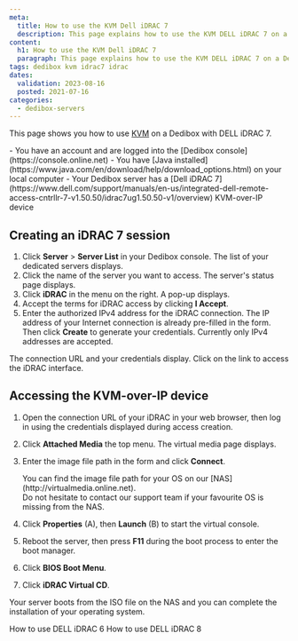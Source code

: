 ```yaml
---
meta:
  title: How to use the KVM Dell iDRAC 7
  description: This page explains how to use the KVM DELL iDRAC 7 on a Dedibox
content:
  h1: How to use the KVM Dell iDRAC 7
  paragraph: This page explains how to use the KVM DELL iDRAC 7 on a Dedibox
tags: dedibox kvm idrac7 idrac 
dates:
  validation: 2023-08-16
  posted: 2021-07-16
categories:
  - dedibox-servers
---
```


This page shows you how to use [KVM](/dedibox/kvm-over-ip/concepts/#kvm-over-ip) on a Dedibox with DELL iDRAC 7.

<Message type="requirement">
  - You have an account and are logged into the [Dedibox console](https://console.online.net)
  - You have [Java installed](https://www.java.com/en/download/help/download_options.html) on your local computer
  - Your Dedibox server has a [Dell iDRAC 7](https://www.dell.com/support/manuals/en-us/integrated-dell-remote-access-cntrllr-7-v1.50.50/idrac7ug1.50.50-v1/overview) KVM-over-IP device
</Message>

## Creating an iDRAC 7 session

1. Click **Server** > **Server List** in your Dedibox console. The list of your dedicated servers displays.
2. Click the name of the server you want to access. The server's status page displays.
3. Click **iDRAC** in the menu on the right. A pop-up displays.
    <Lightbox src="scaleway_idrac.webp" alt="" />
4. Accept the terms for iDRAC access by clicking **I Accept**.
5. Enter the authorized IPv4 address for the iDRAC connection. The IP address of your Internet connection is already pre-filled in the form. Then click **Create** to generate your credentials.
    <Message type="note">
      Currently only IPv4 addresses are accepted.
    </Message>

The connection URL and your credentials display. Click on the link to access the iDRAC interface.

## Accessing the KVM-over-IP device 

1. Open the connection URL of your iDRAC in your web browser, then log in using the credentials displayed during access creation.
2. Click **Attached Media** the top menu. The virtual media page displays.
    <Lightbox src="scaleway_idrac7_dashboard.webp" alt="" />
3. Enter the image file path in the form and click **Connect**.
    <Lightbox src="scaleway_idrac7_remote_share.webp" alt="" />

    <Message type="tip">
    You can find the image file path for your OS on our [NAS](http://virtualmedia.online.net). <br />
    Do not hesitate to contact our support team if your favourite OS is missing from the NAS.
    </Message>
4. Click **Properties** (A), then **Launch** (B) to start the virtual console.
    <Lightbox src="scaleway_idrac7_console.webp" width="" />
5. Reboot the server, then press **F11** during the boot process to enter the boot manager.
6. Click **BIOS Boot Menu**.
    <Lightbox src="scaleway_idrac7_bios_boot.webp" width="" />
7. Click **iDRAC Virtual CD**.
    <Lightbox src="scaleway_idrac7_virtual_cd.webp" width="" />


Your server boots from the ISO file on the NAS and you can complete the installation of your operating system.


<Navigation title="See Also">
  <PreviousButton to="/dedibox/kvm-over-ip/how-to/dell-idrac6/">How to use DELL iDRAC 6</PreviousButton>
  <NextButton to="/dedibox/kvm-over-ip/how-to/dell-idrac8/">How to use DELL iDRAC 8</NextButton>
</Navigation>
